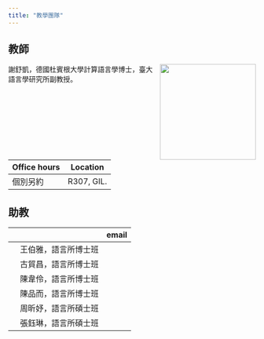 ```yaml
---
title: "教學團隊"
---
```


## 教師

![](images/team/me2022.JPG){style="float:right;padding: 0 0 0 10px;" fig-alt="Headshot of Dr. Shu-Kai Hsieh" width="195"}

謝舒凱，德國杜賓根大學計算語言學博士，臺大語言學研究所副教授。

| Office hours | Location   |
|--------------|------------|
| 個別另約     | R307, GIL. |

## 助教

|     |                      | email |
|:---:|----------------------|-------|
|     | 王伯雅，語言所博士班 |        |
|     | 古貿昌，語言所博士班 |       |
|     | 陳韋伶，語言所博士班 |       |
|     | 陳品而，語言所博士班 |       |
|     | 周昕妤，語言所碩士班 |       |
|     | 張鈺琳，語言所碩士班 |       |
